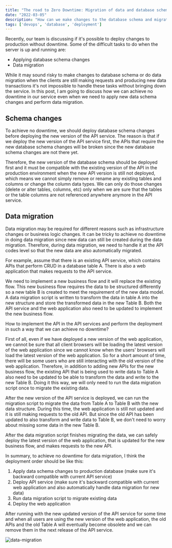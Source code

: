 ```yaml
---
title: "The road to Zero Downtime: Migration of data and database schema changes"
date: "2022-03-05"
description: "How can we make changes to the database schema and migrate data without any downtime in the server?"
tags: ['devops', 'database', 'deployment']
---
```


Recently, our team is discussing if it's possible to deploy changes to production without downtime. Some of the difficult tasks to do when the server is up and running are:
* Applying database schema changes
* Data migration

While it may sound risky to make changes to database schema or do data migration when the clients are still making requests and producing new data transactions it's not impossible to handle these tasks without bringing down the service. In this post, I am going to discuss how we can achieve no downtime in our service even when we need to apply new data schema changes and perform data migration.
## Schema changes

To achieve no downtime, we should deploy database schema changes before deploying the new version of the API service. The reason is that if we deploy the new version of the API service first, the APIs that require the new database schema changes will be broken since the new database schema changes are not there yet.

Therefore, the new version of the database schema should be deployed first and it must be compatible with the existing version of the API in the production environment when the new API version is still not deployed, which means we cannot simply remove or rename any existing tables and columns or change the column data types. We can only do those changes (delete or alter tables, columns, etc) only when we are sure that the tables or the table columns are not referenced anywhere anymore in the API service.

## Data migration

Data migration may be required for different reasons such as infrastructure changes or business logic changes. It can be tricky to achieve no downtime in doing data migration since new data can still be created during the data migration. Therefore, during data migration, we need to handle it at the API codes level so that the new data are also automatically migrated. 

For example, assume that there is an existing API service, which contains APIs that perform CRUD in a database table A. There is also a web application that makes requests to the API service.

We need to implement a new business flow and it will replace the existing flow. This new business flow requires the data to be structured differently so a new table B is created to meet the requirement of the new data model. A data migration script is written to transform the data in table A into the new structure and store the transformed data in the new Table B. Both the API service and the web application also need to be updated to implement the new business flow.

How to implement the API in the API services and perform the deployment in such a way that we can achieve no downtime?

First of all, even if we have deployed a new version of the web application, we cannot be sure that all client browsers will be loading the latest version of the web application since we cannot know when the users' browsers will load the latest version of the web application. So for a short amount of time, there will be some users who are still interacting with the old version of the web application. Therefore, in addition to adding new APIs for the new business flow, the existing API that is being used to write data to Table A also need to be updated to be able to transform the data and write to the new Table B. Doing it this way, we will only need to run the data migration script once to migrate the existing data.

After the new version of the API service is deployed, we can run the migration script to migrate the data from Table A to Table B with the new data structure. During this time, the web application is still not updated and it is still making requests to the old API. But since the old API has been updated to also transform and write data to Table B, we don't need to worry about missing some data in the new Table B.

After the data migration script finishes migrating the data, we can safely deploy the latest version of the web application, that is updated for the new business flow, and makes requests to the new API.

In summary, to achieve no downtime for data migration, I think the deployment order should be like this:
1. Apply data schema changes to production database (make sure it's backward compatible with current API service)
2. Deploy API service (make sure it's backward compatible with current web application and also automatically handle data migration for new data)
3. Run data migration script to migrate existing data
4. Deploy the web application

After running with the new updated version of the API service for some time and when all users are using the new version of the web application, the old APIs and the old Table A will eventually become obsolete and we can remove them in the next release of the API service.

![data-migration](./images/data-migration.png)

